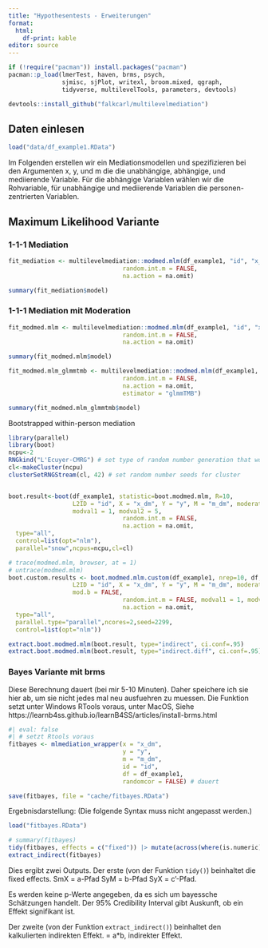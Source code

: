 ```yaml
---
title: "Hypothesentests - Erweiterungen"
format:
  html:
    df-print: kable
editor: source
---
```



```r
if (!require("pacman")) install.packages("pacman")
pacman::p_load(lmerTest, haven, brms, psych,
               sjmisc, sjPlot, writexl, broom.mixed, qgraph,
               tidyverse, multilevelTools, parameters, devtools)

devtools::install_github("falkcarl/multilevelmediation")
```

## Daten einlesen

```r
load("data/df_example1.RData")
```
Im Folgenden erstellen wir ein Mediationsmodellen und spezifizieren bei den Argumenten x, y, und m die die unabhängige, abhängige, und mediierende Variable. Für die abhängige Variablen wählen wir die Rohvariable, für unabhängige und mediierende Variablen die personen-zentrierten Variablen.


## Maximum Likelihood Variante

### 1-1-1 Mediation

```r
fit_mediation <- multilevelmediation::modmed.mlm(df_example1, "id", "x_dm", "y", "m_dm",
                                random.int.m = FALSE,
                                na.action = na.omit)

summary(fit_mediation$model)
```


### 1-1-1 Mediation mit Moderation

```r
fit_modmed.mlm <- multilevelmediation::modmed.mlm(df_example1, "id", "x_dm", "y", "m_dm", "w", moderator = "w", mod.a = TRUE,
                                random.int.m = FALSE,
                                na.action = na.omit)

summary(fit_modmed.mlm$model)

fit_modmed.mlm_glmmtmb <- multilevelmediation::modmed.mlm(df_example1, "id", "x_dm", "y", "m_dm", "w", moderator = "w", mod.a = TRUE,
                                random.int.m = FALSE,
                                na.action = na.omit,
                                estimator = "glmmTMB")

summary(fit_modmed.mlm_glmmtmb$model)
```



 Bootstrapped within-person mediation
 
```r
library(parallel)
library(boot)
ncpu<-2
RNGkind("L'Ecuyer-CMRG") # set type of random number generation that works in parallel
cl<-makeCluster(ncpu)
clusterSetRNGStream(cl, 42) # set random number seeds for cluster


boot.result<-boot(df_example1, statistic=boot.modmed.mlm, R=10,
                  L2ID = "id", X = "x_dm", Y = "y", M = "m_dm", moderator = "w", mod.a = TRUE,
                  modval1 = 1, modval2 = 5,
                                random.int.m = FALSE,
                                na.action = na.omit,
  type="all",
  control=list(opt="nlm"),
  parallel="snow",ncpus=ncpu,cl=cl)

# trace(modmed.mlm, browser, at = 1)
# untrace(modmed.mlm)
boot.custom.results <- boot.modmed.mlm.custom(df_example1, nrep=10, df, statistic=boot.modmed.mlm, R=10,
                  L2ID = "id", X = "x_dm", Y = "y", M = "m_dm", moderator = "w", mod.a = TRUE,
                  mod.b = FALSE,
                                random.int.m = FALSE, modval1 = 1, modval2 = 5,
                                na.action = na.omit,
  type="all",
  parallel.type="parallel",ncores=2,seed=2299,
  control=list(opt="nlm"))


```
 
```r
extract.boot.modmed.mlm(boot.result, type="indirect", ci.conf=.95)
extract.boot.modmed.mlm(boot.result, type="indirect.diff", ci.conf=.95)

```


### Bayes Variante mit brms

Diese Berechnung dauert (bei mir 5-10 Minuten). Daher speichere ich sie hier ab, um sie nicht jedes mal neu ausfuehren zu muessen.
Die Funktion setzt unter Windows RTools voraus, unter MacOS, Siehe https://learnb4ss.github.io/learnB4SS/articles/install-brms.html


```r
#| eval: false
#| # setzt Rtools voraus
fitbayes <- mlmediation_wrapper(x = "x_dm",
                                y = "y",
                                m = "m_dm",
                                id = "id",
                                df = df_example1,
                                randomcor = FALSE) # dauert

save(fitbayes, file = "cache/fitbayes.RData")
```



Ergebnisdarstellung:
(Die folgende Syntax muss nicht angepasst werden.)
```r
load("fitbayes.RData")

# summary(fitbayes)
tidy(fitbayes, effects = c("fixed")) |> mutate(across(where(is.numeric), ~round(.x,2)))
extract_indirect(fitbayes)
```
Dies ergibt zwei Outputs. Der erste (von der Funktion `tidy()`) beinhaltet die fixed effects.
SmX = a-Pfad SyM = b-Pfad SyX = c'-Pfad.

Es werden keine p-Werte angegeben, da es sich um bayessche Schätzungen handelt. Der 95% Credibility Interval gibt Auskunft, ob ein Effekt signifikant ist.

Der zweite (von der Funktion `extract_indirect()`) beinhaltet den kalkulierten indirekten Effekt.
 = a\*b, indirekter Effekt.
 


 